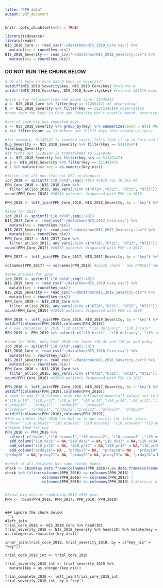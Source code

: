 ```yaml
---
title: "PPH data"
output: pdf_document
---
```


```r
knitr::opts_chunk$set(echo = TRUE)
```

```r
library(tidyverse)
library(readr)
NIS_2018_Core <- read_csv("~/datathon/NIS_2018_Core.csv") %>%
  mutate(key = round(key_nis))
NIS_2018_Severity <- read_csv("~/datathon/NIS_2018_Severity.csv") %>%
  mutate(key = round(key_nis))

```

### DO NOT RUN THE CHUNK BELOW 
```r
# do all keys in Core match keys in Severity?
setdiff(NIS_2018_Severity$key, NIS_2018_Core$key) #returns 0
setdiff(NIS_2018_Core$key, NIS_2018_Severity$key) #returns 181515 keys that are in Core but not Severity

#pick a key returned from the above line: 51245142
a <- NIS_2018_Core %>% filter(key == 51245142) #1 observation
b <- NIS_2018_Severity %>% filter(key == 51245142)#0 observation
#oops then the keys in Core and Severity don't exactly match, severity might have repeated rows 

#see if severity has repeated keys
c <- NIS_2018_Severity %>% group_by(key) %>% summarize(count = n()) #has 6923983 rows(aka distinct keys), but Severity has 7105498 rows, 181515 rows are missing
c %>% filter(count == 2) #there are 181515 keys that showed up twice

#for example, 51149147 is counted twice, let's look it up in Core and Severity
bug_Severity <- NIS_2018_Severity %>% filter(key == 51149147)
View(bug_Severity)
#it turns out 51149148 is transformed to 51149148
e <- NIS_2018_Severity %>% filter(key_nis == 51149147)
e_2 <- NIS_2018_Severity %>% filter(key == 51149147)
e_2 %>% mutate(num_key = as.numeric(key_nis))
```

```r
#filter out all obs that has O72 in dianosis
icd_2018 <- sprintf("i10_dx%d",seq(1:40)) #2018 has 10_dx1-40
PPH_Core_2018 <- NIS_2018_Core %>% 
  filter_at(icd_2018, any_vars(.%in% c("O720","O721", "O722", "O723")))
count(PPH_Core_2018) #30204 patients diagonsed with PPH in 2018

PPH_2018 <- left_join(PPH_Core_2018, NIS_2018_Severity, by = "key") %>% select(-c("key_nis.x","hosp_nis.y"))

```

```r
#same for 2017
icd_2017 <- sprintf("i10_dx%d",seq(1:40)) 
NIS_2017_Core <- read_csv("~/datathon/NIS_2017_Core.csv") %>%
  mutate(key = round(key_nis))
NIS_2017_Severity <- read_csv("~/datathon/NIS_2017_Severity.csv") %>%
  mutate(key = round(key_nis))
PPH_Core_2017 <- NIS_2017_Core %>% 
  filter_at(icd_2017, any_vars(.%in% c("O720","O721", "O722", "O723")))
count(PPH_Core_2017) #28375 patients diagonsed with PPH in 2017

PPH_2017 <- left_join(PPH_Core_2017, NIS_2017_Severity, by = "key") %>% select(-c("key_nis.x","hosp_nis.y","dxver","prver")) #the dxver and prver in 2017 are all 10,no these two columns in years after

colnames(PPH_2017) == colnames(PPH_2018) #quick check - now PPH2017 and 2018 have same columns

#same process for 2019
icd_2019 <- sprintf("i10_dx%d",seq(1:40)) 
NIS_2019_Core <- read_csv("~/datathon/NIS_2019_Core.csv") %>%
  mutate(key = round(key_nis))
NIS_2019_Severity <- read_csv("~/datathon/NIS_2019_Severity.csv") %>%
  mutate(key = round(key_nis))
PPH_Core_2019 <- NIS_2019_Core %>% 
  filter_at(icd_2019, any_vars(.%in% c("O720","O721", "O722", "O723")))
count(PPH_Core_2019) #32416 patients diagonsed with PPH in 2019

PPH_2019 <- left_join(PPH_Core_2019, NIS_2019_Severity, by = "key") %>% select(-c("key_nis.x","hosp_nis.y"))
setdiff(colnames(PPH_2019),colnames(PPH_2018))
# 6 new variables in 2019 "i10_birth", "i10_delivery", "i10_injury"     "i10_multinjury" , "i10_serviceline" ,"pclass_orproc", drop them for now
PPH_2019 <- PPH_2019 %>% select(-c("i10_birth", "i10_delivery", "i10_injury",    "i10_multinjury" , "i10_serviceline" ,"pclass_orproc"))

#same for 2016, only that 2016 has fewer i10_dx and i10_pr and prday
icd_2016 <- sprintf("i10_dx%d",seq(1:30)) 
NIS_2016_Core <- read_csv("~/datathon/NIS_2016_Core.csv") %>%
  mutate(key = round(key_nis))
NIS_2017_Severity <- read_csv("~/datathon/NIS_2016_Severity.csv") %>%
  mutate(key = round(key_nis))
PPH_Core_2016 <- NIS_2016_Core %>% 
  filter_at(icd_2016, any_vars(.%in% c("O720","O721", "O722", "O723")))
count(PPH_Core_2016) #25688 patients diagonsed with PPH in 2017

PPH_2016 <- left_join(PPH_Core_2016, NIS_2017_Severity, by = "key") %>% select(-c("key_nis.x","hosp_nis.y"))
setdiff(colnames(PPH_2019),colnames(PPH_2016))
# need to add 3*10 columns with the following names(all values set to NA) #"i10_dx31","i10_dx32","i10_dx33","i10_dx34", "i10_dx35","i10_dx36","i10_dx37", "i10_dx38","i10_dx39","i10_dx40",
#"i10_pr16", "i10_pr17","i10_pr18","i10_pr19","i10_pr20","i10_pr21","i10_pr22","i10_pr23", "i10_pr24","i10_pr25",
#"prday16" , "prday17",  "prday18" , "prday19" ,
#"prday20" ,"prday21", "prday22","prday23", "prday24", "prday25"
setdiff(colnames(PPH_2016),colnames(PPH_2019))
#the variables that 2016 has but no longer exists for later years
#"dxver""i10_ecause1" "i10_ecause2" "i10_ecause3" "i10_ecause4" "i10_necause" "prver"
#remove them for now
PPH_2016 <- PPH_2016 %>% 
  select(-c("dxver","i10_ecause1","i10_ecause2", "i10_ecause3" ,"i10_ecause4" ,"i10_necause","prver")) %>% 
  add_column("i10_dx31" = NA,"i10_dx32" = NA,"i10_dx33" = NA,"i10_dx34"= NA, "i10_dx35"= NA,"i10_dx36"= NA,"i10_dx37"= NA, "i10_dx38"= NA,"i10_dx39"= NA,"i10_dx40"= NA, .after = "i10_dx30") %>%
  add_column("i10_pr16" = NA, "i10_pr17" = NA,"i10_pr18" = NA,"i10_pr19"= NA,"i10_pr20"= NA,"i10_pr21"= NA,"i10_pr22"= NA,"i10_pr23"= NA, "i10_pr24"= NA,"i10_pr25"= NA, .after = "i10_pr15") %>%
  add_column("prday16"= NA , "prday17"= NA,  "prday18"= NA , "prday19" = NA,
"prday20" = NA,"prday21"= NA, "prday22"= NA,"prday23"= NA, "prday24"= NA, "prday25"= NA, .after = "prday15")

#check if all datasets has same column names
check <- cbind(as.data.frame(colnames(PPH_2016)),as.data.frame(colnames(PPH_2017)),as.data.frame(colnames(PPH_2018)), as.data.frame(colnames(PPH_2019)))
check %>% filter(colnames(PPH_2016) == colnames(PPH_2018) | 
                 colnames(PPH_2016) == colnames(PPH_2017) |
                 colnames(PPH_2016) == colnames(PPH_2019) ) #returns all the 125 rows! so now all 4 datasets have same variables in same order


#final,big dataset combining 2016-2019 year
PPH <- rbind(PPH_2016, PPH_2017, PPH_2018, PPH_2019)

```


```

### ignore the chunk below:
```r
#left_join
trial_core_2018 <- NIS_2018_Core %>% head(10)
trial_severity_2018 <- NIS_2018_Severity %>% head(20) %>% mutate(key = as.integer(as.character(key_nis)))

inner_join(trial_core_2018, trial_severity_2018, by = c("key_nis" = "key"))

trial_core_2018_int <- trial_core_2018

trial_severity_2018_int <- trial_severity_2018 %>% 
  mutate(key = as.integer(key_nis))

trial_complete_2018 <- left_join(trial_core_2018_int, trial_severity_2018_int, by = "key") 
```